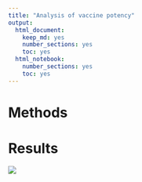 ```yaml
---
title: "Analysis of vaccine potency"
output:
  html_document:
    keep_md: yes
    number_sections: yes
    toc: yes
  html_notebook: 
    number_sections: yes
    toc: yes
---
```


# Methods

# Results

![](../figures/kinetics.png)
